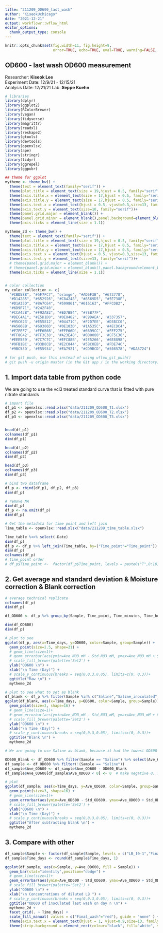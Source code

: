 ```yaml
---
title: "211209_OD600_last_wash"
author: "KiseokUchicago"
date: "2021-12-21"
output: workflowr::wflow_html
editor_options:
  chunk_output_type: console
---
```



```r
knitr::opts_chunk$set(fig.width=11, fig.height=9,
                      error=TRUE, echo=TRUE, eval=TRUE, warning=FALSE, message=FALSE)
```

## OD600 - last wash OD600 measurement
Researcher: **Kiseok Lee** \
Experiment Date: 12/9/21 - 12/15/21 \
Analysis Date: 12/21/21
Lab: **Seppe Kuehn**

```r
# libraries
library(dplyr)
library(ggplot2)
library(RColorBrewer)
library(vegan)
library(tidyverse)
library(magrittr)
library(readxl)
library(reshape2)
library(gtools)
library(devtools)
library(openxlsx)
library(ape)
library(stringr)
library(tidyr)
library(ggrepel)
library(ggpubr)

## theme for ggplot
mytheme <- theme_bw() + 
  theme(text = element_text(family="serif")) +
  theme(plot.title = element_text(size = 19,hjust = 0.5, family="serif")) + 
  theme(axis.title.x = element_text(size = 17,hjust = 0.5, family="serif")) + 
  theme(axis.title.y = element_text(size = 17,hjust = 0.5, family="serif")) + 
  theme(axis.text.x = element_text(hjust = 0.5, vjust=0.3,size=13, family="serif"))+
  theme(axis.text.y = element_text(size=10, family="serif"))+
  theme(panel.grid.major = element_blank()) +
  theme(panel.grid.minor = element_blank(),panel.background=element_blank(),panel.border=element_blank(),plot.background=element_blank()) +
  theme(axis.ticks = element_line(size = 1.1))

mytheme_2d <- theme_bw() + 
  theme(text = element_text(family="serif")) +
  theme(plot.title = element_text(size = 19,hjust = 0.5, family="serif")) + 
  theme(axis.title.x = element_text(size = 17,hjust = 0.5, family="serif")) + 
  theme(axis.title.y = element_text(size = 17,hjust = 0.5, family="serif")) + 
  theme(axis.text.x = element_text(hjust = 0.5, vjust=0.3,size=13, family="serif"))+
  theme(axis.text.y = element_text(size=13, family="serif"))+
  # theme(panel.grid.major = element_blank()) +
  # theme(panel.grid.minor = element_blank(),panel.background=element_blank(),plot.background=element_blank()) +
  theme(axis.ticks = element_line(size = 1.1))


# color collection
my_color_collection <- c(
  "#CBD588", "#5F7FC7", "orange", "#AD6F3B", "#673770", 
  "#D14285", "#652926", "#C84248", "#8569D5", "#5E738F",
  "#D1A33D", "#8A7C64", "#599861","#616163", "#FFCDB2",
  "#6D9F71", "#242F40",
  "#CCA43B", "#F92A82", "#ED7B84", "#7EB77F", 
  "#DEC4A1", "#E5D1D0", '#0E8482', '#C9DAEA', '#337357', 
  '#95C623', '#E55812', '#04471C', '#F2D7EE', '#D3BCC0', 
  '#A5668B', '#69306D', '#0E103D', '#1A535C', '#4ECDC4', 
  '#F7FFF7', '#FF6B6B', '#FFE66D', '#6699CC', '#FFF275', 
  '#FF8C42', '#FF3C38', '#A23E48', '#000000', '#CF5C36', 
  '#EEE5E9', '#7C7C7C', '#EFC88B', '#2E5266', '#6E8898', 
  '#9FB1BC', '#D3D0CB', '#E2C044', '#5BC0EB', '#FDE74C', 
  '#9BC53D', '#E55934', '#FA7921', "#CD9BCD", "#508578", "#DA5724")

# for git push, use this instead of using wflow_git_push()
# git push -u origin master (in the Git app / in the working directory)

```


## 1. Import data table from python code
We are going to use the vcl3 treated standard curve that is fitted with pure nitrate standards
```r
# import file
df_p1 <- openxlsx::read.xlsx("data/211209_OD600_T1.xlsx")
df_p2 <- openxlsx::read.xlsx("data/211209_OD600_T2.xlsx")
df_p3 <- openxlsx::read.xlsx("data/211209_OD600_T3.xlsx")


head(df_p1)
colnames(df_p1)
dim(df_p1)

head(df_p2)
colnames(df_p2)
dim(df_p2)

head(df_p3)
colnames(df_p3)
dim(df_p3)

# bind two dataframe
df_p <- rbind(df_p1, df_p2, df_p3)
dim(df_p)

# remove NA
dim(df_p)
df_p <- na.omit(df_p)
dim(df_p)

# Get the metadata for time point and left join
Time_table <- openxlsx::read.xlsx("data/211209_time_table.xlsx")

Time_table %<>% select(-Date) 
dim(df_p)
df_p <- df_p %>% left_join(Time_table, by=("Time_point"="Time_point"))
dim(df_p)
colnames(df_p)
# time_point order
# df_p$Time_point <-  factor(df_p$Time_point, levels = paste0("T",0:10))

```

## 2. Get average and standard deviation & Moisture correction & Blank correction
```r

# average technical replicate
colnames(df_p)
dim(df_p)

df_OD600 <- df_p %>% group_by(Sample, Time_point, Time_minutes, Time_hours, Time_days) %>% summarise(Ave_OD600 = mean(OD600), Std_OD600 = sd(OD600)) %>% ungroup()

dim(df_OD600)
dim(df_p)

# plot to see
ggplot(df_p, aes(x=Time_days, y=OD600, color=Sample, group=Sample)) +
  geom_point(size=2.5, shape=21) +
  # geom_line(size=1)+
  # geom_errorbar(aes(ymin=Ave_NO3_mM - Std_NO3_mM, ymax=Ave_NO3_mM + Std_NO3_mM), width=.05)+
  # scale_fill_brewer(palette='Set2') +
  ylab("OD600 \n") +
  xlab("\n Time (Day)") +
  # scale_y_continuous(breaks = seq(0,0.3,0.05), limits=c(0, 0.3))+
  ggtitle("Raw \n") +
  mytheme_2d

# plot to see what to set as blank
df_blank <- df_p %>% filter(Sample %in% c("Saline","Saline_inoculated","LB_10-9"))
ggplot(df_blank, aes(x=Time_days, y=OD600, color=Sample, group=Sample)) +
  geom_point(size=3, shape=16) +
  # geom_line(size=1)+
  # geom_errorbar(aes(ymin=Ave_NO3_mM - Std_NO3_mM, ymax=Ave_NO3_mM + Std_NO3_mM), width=.05)+
  # scale_fill_brewer(palette='Set2') +
  ylab("OD600 \n") +
  xlab("\n Time (Day)") +
  # scale_y_continuous(breaks = seq(0,0.3,0.05), limits=c(0, 0.3))+
  ggtitle("Blank \n") +
  mytheme_2d

# We are going to use Saline as blank, because it had the lowest OD600 value.

OD600_Blank <- df_OD600 %>% filter(Sample == "Saline") %>% select(Ave_OD600) %>% unlist() %>% mean()
df_sample <- df_OD600 %>% filter(!(Sample == "Saline"))
df_sample$Ave_OD600 <- df_sample$Ave_OD600 - OD600_Blank 
df_sample$Ave_OD600[df_sample$Ave_OD600 < 0] <- 0  # make negative 0. There is only 1 sample.

# plot
ggplot(df_sample, aes(x=Time_days, y=Ave_OD600, color=Sample, group=Sample)) +
  geom_point(size=3, shape=16) +
  # geom_line(size=1)+
  geom_errorbar(aes(ymin=Ave_OD600 - Std_OD600, ymax=Ave_OD600 + Std_OD600), width=.05)+
  # scale_fill_brewer(palette='Set2') +
  ylab("OD600 \n") +
  xlab("\n Time (Day)") +
  # scale_y_continuous(breaks = seq(0,0.3,0.05), limits=c(0, 0.3))+
  ggtitle("After subtracting blank \n") +
  mytheme_2d

```

## 3. Compare with other

```r
df_sample$Sample <- factor(df_sample$Sample, levels = c("LB_10-1","Final_wash", "LB_10-3", "LB_10-5", "LB_10-7", "LB_10-9","Saline_inoculated"))
df_sample$Time_days <- round(df_sample$Time_days, 1)

ggplot(df_sample, aes(x=Sample, y=Ave_OD600, fill = Sample)) +
  geom_bar(stat="identity",position="dodge") +
  # geom_line(size=1)+
  geom_errorbar(aes(ymin=Ave_OD600 - Std_OD600, ymax=Ave_OD600 + Std_OD600), width=.05)+
  # scale_fill_brewer(palette='Set2') +
  ylab("OD600 \n") +
  xlab("\n Concentrations of diluted LB ") +
  # scale_y_continuous(breaks = seq(0,0.3,0.05), limits=c(0, 0.3))+
  ggtitle("OD600 of inoculated last wash on day n \n") +
  mytheme_2d +
  facet_grid(. ~ Time_days) +
  scale_fill_manual( values = c("Final_wash"="red"), guide = "none" ) +  # highlight
  theme(axis.text.x = element_text(hjust = 1, vjust=0.9,size=13, family="serif", angle=40))+
  theme(strip.background = element_rect(colour="black", fill="white", size=0.3))
  


```

